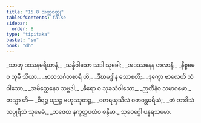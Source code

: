 ```yaml
---
title: "15.8 သက္ကဝတ္ထု"
tableOfContents: false
sidebar:
  order: 8
type: "tipitaka"
basket: "su"
book: "dh"
---
```



<DynamicBreadcrumb />

<Division number="206" book="dh" e="ch" v="18" p="44">

<Paragraph number="222" type="verses" book="dh">
_သာဟု ဒဿနမရိယာနံ,_  
_သန္နိဝါသော သဒါ သုခေါ;_  
_အဒဿနေန ဗာလာနံ,_  
_နိစ္စမေဝ သုခီ သိယာ._  

</Paragraph>

</Division>
<Division number="207" book="dh" e="ch" v="18" p="44">

<Paragraph number="223" type="verses" book="dh">
_ဗာလသင်္ဂတစာရီ ဟိ,_  
_ဒီဃမဒ္ဓါန သောစတိ;_  
_ဒုက္ခော ဗာလေဟိ သံဝါသော,_  
_အမိတ္တေနေဝ သဗ္ဗဒါ;_  
_ဓီရော စ သုခသံဝါသော,_  
_ဉာတီနံဝ သမာဂမော._  

</Paragraph>

</Division>
<Division number="208" book="dh" e="ch" v="18" p="44">

<Paragraph number="224" book="dh">
တသ္မာ ဟိ—
</Paragraph>

<Paragraph number="225" type="verses" book="dh">
_ဓီရဉ္စ ပညဉ္စ ဗဟုဿုတဉ္စ,_  
_ဓောရယှသီလံ ဝတဝန္တမရိယံ;_  
_တံ တာဒိသံ သပ္ပုရိသံ သုမေဓံ,_  
_ဘဇေထ နက္ခတ္တပထံဝ စန္ဒိမာ._  


</Paragraph>
</Division>

<Paragraph number="226" type="center" book="dh">
သုခဝဂ္ဂေါ ပန္နရသမော.
</Paragraph>